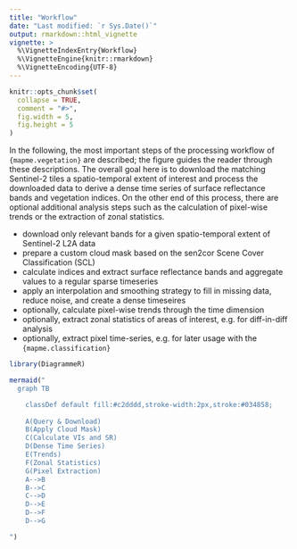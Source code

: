 ```yaml
---
title: "Workflow"
date: "Last modified: `r Sys.Date()`"
output: rmarkdown::html_vignette
vignette: >
  %\VignetteIndexEntry{Workflow}
  %\VignetteEngine{knitr::rmarkdown}
  %\VignetteEncoding{UTF-8}
---
```


```r
knitr::opts_chunk$set(
  collapse = TRUE,
  comment = "#>",
  fig.width = 5,
  fig.height = 5
)
```

In the following, the most important steps of the processing workflow 
of `{mapme.vegetation}` are described; the figure guides the reader through these
descriptions. The overall goal here is to download the matching Sentinel-2 tiles
a spatio-temporal extent of interest and process the downloaded data to 
derive a dense time series of surface reflectance bands and vegetation indices. 
On the other end of this process, there are optional additional analysis steps
such as the calculation of pixel-wise trends or the extraction of zonal statistics. 

-  download only relevant bands for a given spatio-temporal extent of Sentinel-2 L2A data
-  prepare a custom cloud mask based on the sen2cor Scene Cover Classification (SCL)
-  calculate indices and extract surface reflectance bands and aggregate values to a regular sparse timeseries
-  apply an interpolation and smoothing strategy to fill in missing data, reduce noise, and create a dense timeseires
-  optionally, calculate pixel-wise trends through the time dimension
-  optionally, extract zonal statistics of areas of interest, e.g. for diff-in-diff analysis
-  optionally, extract pixel time-series, e.g. for later usage with the `{mapme.classification}`


```r
library(DiagrammeR)

mermaid("
  graph TB

    classDef default fill:#c2dddd,stroke-width:2px,stroke:#034858;
 
    A(Query & Download)
    B(Apply Cloud Mask)
    C(Calculate VIs and SR)
    D(Dense Time Series)
    E(Trends)
    F(Zonal Statistics)
    G(Pixel Extraction)
    A-->B
    B-->C
    C-->D
    D-->E
    D-->F
    D-->G

")

```

